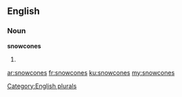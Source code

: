 ==English==

===Noun===
'''snowcones'''

# {{plural of|[[snowcone]]}}

[[Category:English plurals]]

[[ar:snowcones]]
[[fr:snowcones]]
[[ku:snowcones]]
[[my:snowcones]]